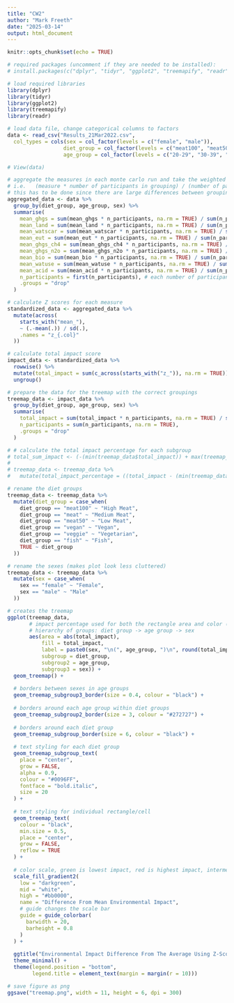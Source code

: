 ```yaml
---
title: "CW2"
author: "Mark Freeth"
date: "2025-03-14"
output: html_document
---
```


```r
knitr::opts_chunk$set(echo = TRUE)
```

```r
# required packages (uncomment if they are needed to be installed):
# install.packages(c("dplyr", "tidyr", "ggplot2", "treemapify", "readr"))

# load required libraries
library(dplyr)
library(tidyr)
library(ggplot2)
library(treemapify)
library(readr)
```

```r
# load data file, change categorical columns to factors
data <- read_csv("Results_21Mar2022.csv", 
  col_types = cols(sex = col_factor(levels = c("female", "male")), 
                  diet_group = col_factor(levels = c("meat100", "meat50", "meat", "vegan", "veggie", "fish")), 
                  age_group = col_factor(levels = c("20-29", "30-39", "40-49", "50-59", "60-69", "70-79"))))

# View(data)
```

```r
# aggregate the measures in each monte carlo run and take the weighted mean
# i.e.   (measure * number of participants in grouping) / (number of participants in grouping)
# this has to be done since there are large differences between groupings
aggregated_data <- data %>%
  group_by(diet_group, age_group, sex) %>%
  summarise(
    mean_ghgs = sum(mean_ghgs * n_participants, na.rm = TRUE) / sum(n_participants, na.rm = TRUE),
    mean_land = sum(mean_land * n_participants, na.rm = TRUE) / sum(n_participants, na.rm = TRUE),
    mean_watscar = sum(mean_watscar * n_participants, na.rm = TRUE) / sum(n_participants, na.rm = TRUE),
    mean_eut = sum(mean_eut * n_participants, na.rm = TRUE) / sum(n_participants, na.rm = TRUE),
    mean_ghgs_ch4 = sum(mean_ghgs_ch4 * n_participants, na.rm = TRUE) / sum(n_participants, na.rm = TRUE),
    mean_ghgs_n2o = sum(mean_ghgs_n2o * n_participants, na.rm = TRUE) / sum(n_participants, na.rm = TRUE),
    mean_bio = sum(mean_bio * n_participants, na.rm = TRUE) / sum(n_participants, na.rm = TRUE),
    mean_watuse = sum(mean_watuse * n_participants, na.rm = TRUE) / sum(n_participants, na.rm = TRUE),
    mean_acid = sum(mean_acid * n_participants, na.rm = TRUE) / sum(n_participants, na.rm = TRUE),
    n_participants = first(n_participants), # each number of participants is constant across runs for each grouping
    .groups = "drop"
  )
```

```r
# calculate Z scores for each measure
standardized_data <- aggregated_data %>%
  mutate(across(
    starts_with("mean_"), 
    ~ (.-mean(.)) / sd(.), 
    .names = "z_{.col}"
  ))

```


```r
# calculate total impact score
impact_data <- standardized_data %>%
  rowwise() %>%
  mutate(total_impact = sum(c_across(starts_with("z_")), na.rm = TRUE)) %>%
  ungroup()
```

```r
# prepare the data for the treemap with the correct groupings
treemap_data <- impact_data %>%
  group_by(diet_group, age_group, sex) %>%
  summarise(
    total_impact = sum(total_impact * n_participants, na.rm = TRUE) / sum(n_participants, na.rm = TRUE),
    n_participants = sum(n_participants, na.rm = TRUE),
    .groups = "drop"
  )
```

```r
# # calculate the total impact percentage for each subgroup
# total_sum_impact <- (-(min(treemap_data$total_impact)) + max(treemap_data$total_impact) + 1)
# 
# treemap_data <- treemap_data %>%
#   mutate(total_impact_percentage = ((total_impact - (min(treemap_data$total_impact))) / total_sum_impact * 100))
```

```r
# rename the diet groups
treemap_data <- treemap_data %>%
  mutate(diet_group = case_when(
    diet_group == "meat100" ~ "High Meat",
    diet_group == "meat" ~ "Medium Meat",
    diet_group == "meat50" ~ "Low Meat",
    diet_group == "vegan" ~ "Vegan",
    diet_group == "veggie" ~ "Vegetarian",
    diet_group == "fish" ~ "Fish",
    TRUE ~ diet_group
  ))

# rename the sexes (makes plot look less cluttered)
treemap_data <- treemap_data %>%
  mutate(sex = case_when(
    sex == "female" ~ "Female",
    sex == "male" ~ "Male"
  ))
```

```r
# creates the treemap
ggplot(treemap_data,
       # impact percentage used for both the rectangle area and color (fill)
       # hierarchy of groups: diet group -> age group -> sex
       aes(area = abs(total_impact),
           fill = total_impact,
           label = paste0(sex, "\n(", age_group, ")\n", round(total_impact, 2)),  # the actual label displayed on each rectangle
           subgroup = diet_group, 
           subgroup2 = age_group, 
           subgroup3 = sex)) +     
  geom_treemap() +
  
  # borders between sexes in age groups
  geom_treemap_subgroup3_border(size = 0.4, colour = "black") +
  
  # borders around each age group within diet groups
  geom_treemap_subgroup2_border(size = 3, colour = "#272727") +
  
  # borders around each diet group
  geom_treemap_subgroup_border(size = 6, colour = "black") +
  
  # text styling for each diet group
  geom_treemap_subgroup_text(
    place = "center", 
    grow = FALSE, 
    alpha = 0.9, 
    colour = "#0096FF", 
    fontface = "bold.italic", 
    size = 20
  ) +
  
  # text styling for individual rectangle/cell
  geom_treemap_text(
    colour = "black",
    min.size = 0.5,
    place = "center",
    grow = FALSE,
    reflow = TRUE
  ) +
  
  # color scale, green is lowest impact, red is highest impact, intermediate values are a gradient
  scale_fill_gradient2(
    low = "darkgreen",
    mid = "white",
    high = "#bb0000",
    name = "Difference From Mean Environmental Impact",
    # guide changes the scale bar
    guide = guide_colorbar(
      barwidth = 20,
      barheight = 0.8
    )
  ) +
  
  ggtitle("Environmental Impact Difference From The Average Using Z-Scores") +
  theme_minimal() +
  theme(legend.position = "bottom",
        legend.title = element_text(margin = margin(r = 10)))

# save figure as png
ggsave("treemap.png", width = 11, height = 6, dpi = 300)

```